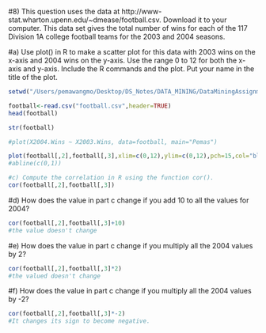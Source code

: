 #8) This question uses the data at http://www-stat.wharton.upenn.edu/~dmease/football.csv. Download it to your computer. This data set gives the total number of wins for each of the 117 Division 1A college football teams for the 2003 and 2004 seasons. 

#a) Use plot() in R to make a scatter plot for this data with 2003 wins on the x-axis and 2004 wins on the y-axis. Use the range 0 to 12 for both the x-axis and y-axis. Include the R commands and the plot. Put your name in the title of the plot.


```r
setwd("/Users/pemawangmo/Desktop/DS_Notes/DATA_MINING/DataMiningAssignments/DM_Assignment2")
```
```r
football<-read.csv("football.csv",header=TRUE)
head(football)
```


```r
str(football)
```

```r
#plot(X2004.Wins ~ X2003.Wins, data=football, main="Pemas")

plot(football[,2],football[,3],xlim=c(0,12),ylim=c(0,12),pch=15,col="blue",xlab="2003 Wins",ylab="2004 Wins",main="Football Wins")
#abline(c(0,1))


```

```r
#c) Compute the correlation in R using the function cor().
cor(football[,2],football[,3]) 

```
#d) How does the value in part c change if you add 10 to all the values for 2004?
```r
cor(football[,2],football[,3]+10) 
#the value doesn't change

```
#e) How does the value in part c change if you multiply all the 2004 values by 2?
```r
cor(football[,2],football[,3]*2) 
#the valued doesn't change
```


#f) How does the value in part c change if you multiply all the 2004 values by -2?
```r
cor(football[,2],football[,3]*-2) 
#It changes its sign to become negative. 
```






